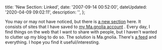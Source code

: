 

  title: 'New Section: Linked',
  date: '2007-09-14 00:52:00',
  dateUpdated: '2020-04-09 09:02:11',
  description: '',
};

You may or may not have noticed, but there is [a new section](http://danott.dev/linked 'Linked on danott.dev') here. It consists of sites that I have saved to [my Ma.gnolia account](http://ma.gnolia.com/people/danieltott/bookmarks 'Dan on Ma.gnolia') . Every day, I find things on the web that I want to share with people, but I haven't wanted to clutter up my blog to do so. The solution is Ma.gnolia. There's [a feed](http://feeds.feedburner.com/dtott-linked "Dan's Ma.gnolia Feed") and everything. I hope you find it useful/interesting.
